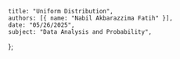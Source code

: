     title: "Uniform Distribution",
    authors: [{ name: "Nabil Akbarazzima Fatih" }],
    date: "05/26/2025",
    subject: "Data Analysis and Probability",
};